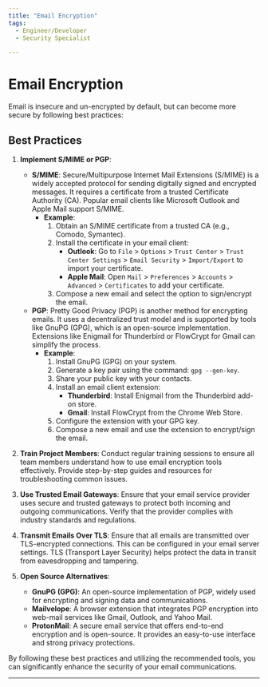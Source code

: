 ```yaml
---
title: "Email Encryption"
tags:
  - Engineer/Developer
  - Security Specialist

---
```



<TagProvider>
<TagFilter />

# Email Encryption

<TagList tags={frontmatter.tags} />
<AttributionList contributors={frontmatter.contributors} />

Email is insecure and un-encrypted by default, but can become more secure by following best practices:

## Best Practices

1. **Implement S/MIME or PGP**:
   - **S/MIME**: Secure/Multipurpose Internet Mail Extensions (S/MIME) is a widely accepted protocol for sending digitally signed and encrypted messages. It requires a certificate from a trusted Certificate Authority (CA). Popular email clients like Microsoft Outlook and Apple Mail support S/MIME.
     - **Example**:
       1. Obtain an S/MIME certificate from a trusted CA (e.g., Comodo, Symantec).
       2. Install the certificate in your email client:
          - **Outlook**: Go to `File` > `Options` > `Trust Center` > `Trust Center Settings` > `Email Security` > `Import/Export` to import your certificate.
          - **Apple Mail**: Open `Mail` > `Preferences` > `Accounts` > `Advanced` > `Certificates` to add your certificate.
       3. Compose a new email and select the option to sign/encrypt the email.
   - **PGP**: Pretty Good Privacy (PGP) is another method for encrypting emails. It uses a decentralized trust model and is supported by tools like GnuPG (GPG), which is an open-source implementation. Extensions like Enigmail for Thunderbird or FlowCrypt for Gmail can simplify the process.
     - **Example**:
       1. Install GnuPG (GPG) on your system.
       2. Generate a key pair using the command: `gpg --gen-key`.
       3. Share your public key with your contacts.
       4. Install an email client extension:
          - **Thunderbird**: Install Enigmail from the Thunderbird add-on store.
          - **Gmail**: Install FlowCrypt from the Chrome Web Store.
       5. Configure the extension with your GPG key.
       6. Compose a new email and use the extension to encrypt/sign the email.

2. **Train Project Members**: Conduct regular training sessions to ensure all team members understand how to use email encryption tools effectively. Provide step-by-step guides and resources for troubleshooting common issues.

3. **Use Trusted Email Gateways**: Ensure that your email service provider uses secure and trusted gateways to protect both incoming and outgoing communications. Verify that the provider complies with industry standards and regulations.

4. **Transmit Emails Over TLS**: Ensure that all emails are transmitted over TLS-encrypted connections. This can be configured in your email server settings. TLS (Transport Layer Security) helps protect the data in transit from eavesdropping and tampering.

5. **Open Source Alternatives**:
   - **GnuPG (GPG)**: An open-source implementation of PGP, widely used for encrypting and signing data and communications.
   - **Mailvelope**: A browser extension that integrates PGP encryption into web-mail services like Gmail, Outlook, and Yahoo Mail.
   - **ProtonMail**: A secure email service that offers end-to-end encryption and is open-source. It provides an easy-to-use interface and strong privacy protections.

By following these best practices and utilizing the recommended tools, you can significantly enhance the security of your email communications.

---

</TagProvider>
<ContributeFooter />